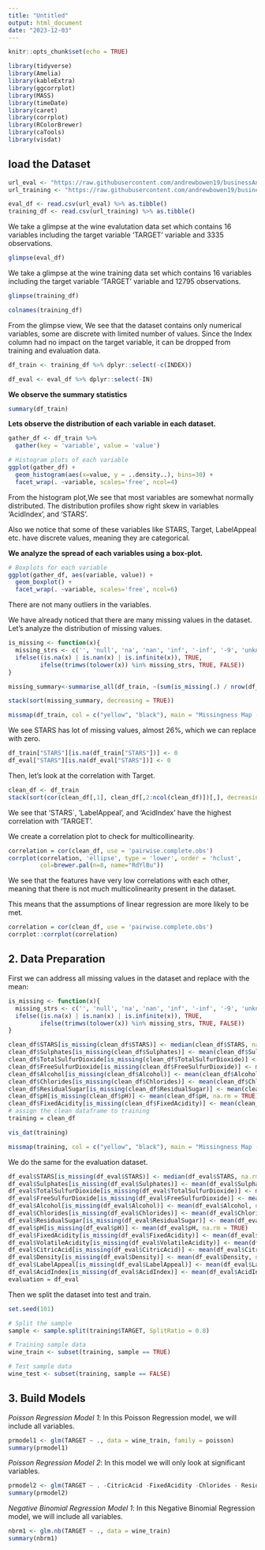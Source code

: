 ---
title: "Untitled"
output: html_document
date: "2023-12-03"
---

```{r setup, include=FALSE}
knitr::opts_chunk$set(echo = TRUE)
```

```{r}
library(tidyverse)
library(Amelia)
library(kableExtra)
library(ggcorrplot)
library(MASS)
library(timeDate)
library(caret)
library(corrplot)
library(RColorBrewer)
library(caTools)
library(visdat)
```


## load the Dataset
```{r}
url_eval <- "https://raw.githubusercontent.com/andrewbowen19/businessAnalyticsDataMiningDATA621/main/data/wine_evaluation_data.csv"
url_training <- "https://raw.githubusercontent.com/andrewbowen19/businessAnalyticsDataMiningDATA621/main/data/wine_training_data.csv"
```


```{r}
eval_df <- read.csv(url_eval) %>% as.tibble()
training_df <- read.csv(url_training) %>% as.tibble()
```


We take a glimpse at the wine evalutation data set which contains 16 variables including the target variable 'TARGET' variable and 3335 observations. 

```{r}
glimpse(eval_df)
```

We take a glimpse at the wine training data set which contains 16 variables including the target variable 'TARGET' variable and 12795 observations.  
```{r}
glimpse(training_df)
```


```{r}
colnames(training_df) 
```

From the glimpse view, We see that the dataset contains only numerical variables, some are  discrete with limited number of values.
Since the Index column had no impact on the target variable, it can be dropped from training and evaluation data.

```{r}
df_train <- training_df %>% dplyr::select(-c(INDEX))

df_eval <- eval_df %>% dplyr::select(-IN)
```


**We observe the summary statistics**
```{r}
summary(df_train)
```

**Lets observe the distribution of each variable in each dataset.**
```{r}
gather_df <- df_train %>% 
  gather(key = 'variable', value = 'value')

# Histogram plots of each variable
ggplot(gather_df) + 
  geom_histogram(aes(x=value, y = ..density..), bins=30) + 
  facet_wrap(. ~variable, scales='free', ncol=4) 
```


From the histogram plot,We see that most variables are somewhat normally distributed. The distribution profiles show right skew in variables 'AcidIndex', and 'STARS'. 

Also we notice that some of these variables like STARS, Target, LabelAppeal etc. have discrete values, meaning they are categorical.


**We analyze the spread of each variables using a box-plot.**

```{r, fig.height = 7, fig.width = 10, echo=FALSE}
# Boxplots for each variable
ggplot(gather_df, aes(variable, value)) + 
  geom_boxplot() + 
  facet_wrap(. ~variable, scales='free', ncol=6)
```


There are not many outliers in the variables.

We have already noticed that there are many missing values in the dataset. Let's analyze the distribution of missing values.

```{r echo=FALSE}
is_missing <- function(x){
  missing_strs <- c('', 'null', 'na', 'nan', 'inf', '-inf', '-9', 'unknown', 'missing')
  ifelse((is.na(x) | is.nan(x) | is.infinite(x)), TRUE,
         ifelse(trimws(tolower(x)) %in% missing_strs, TRUE, FALSE))
}

missing_summary<-summarise_all(df_train, ~(sum(is_missing(.) / nrow(df_train))))

stack(sort(missing_summary, decreasing = TRUE))

```
```{r missingness-map}
missmap(df_train, col = c("yellow", "black"), main = "Missingness Map - Training Dataset")
```

We see STARS has lot of missing values, almost 26%, which we can replace with zero.

```{r echo=TRUE}
df_train["STARS"][is.na(df_train["STARS"])] <- 0
df_eval["STARS"][is.na(df_eval["STARS"])] <- 0
```


Then, let's look at the correlation with Target.

```{r echo=FALSE}
clean_df <- df_train
stack(sort(cor(clean_df[,1], clean_df[,2:ncol(clean_df)])[,], decreasing=TRUE))
```

We see that 'STARS`, 'LabelAppeal', and 'AcidIndex' have the highest correlation with 'TARGET'.

We create a correlation plot to check for multicollinearity.

```{r echo=FALSE, fig.height=8}
correlation = cor(clean_df, use = 'pairwise.complete.obs')
corrplot(correlation, 'ellipse', type = 'lower', order = 'hclust',
         col=brewer.pal(n=8, name="RdYlBu"))
```
We see that the features have very low correlations with each other, meaning that there is not much multicolinearity present in the dataset. 

This means that the assumptions of linear regression are more likely to be met.
```{r}
correlation = cor(clean_df, use = 'pairwise.complete.obs')
corrplot::corrplot(correlation)
```


## 2. Data Preparation

First we can address all missing values in the dataset and replace with the mean:  

```{r}
is_missing <- function(x){
  missing_strs <- c('', 'null', 'na', 'nan', 'inf', '-inf', '-9', 'unknown', 'missing')
  ifelse((is.na(x) | is.nan(x) | is.infinite(x)), TRUE,
         ifelse(trimws(tolower(x)) %in% missing_strs, TRUE, FALSE))
}
```


```{r replace-missing-training}
clean_df$STARS[is_missing(clean_df$STARS)] <- median(clean_df$STARS, na.rm = TRUE)
clean_df$Sulphates[is_missing(clean_df$Sulphates)] <- mean(clean_df$Sulphates, na.rm = TRUE)
clean_df$TotalSulfurDioxide[is_missing(clean_df$TotalSulfurDioxide)] <- mean(clean_df$TotalSulfurDioxide, na.rm = TRUE)
clean_df$FreeSulfurDioxide[is_missing(clean_df$FreeSulfurDioxide)] <- mean(clean_df$FreeSulfurDioxide, na.rm = TRUE)
clean_df$Alcohol[is_missing(clean_df$Alcohol)] <- mean(clean_df$Alcohol, na.rm = TRUE)
clean_df$Chlorides[is_missing(clean_df$Chlorides)] <- mean(clean_df$Chlorides, na.rm = TRUE)
clean_df$ResidualSugar[is_missing(clean_df$ResidualSugar)] <- mean(clean_df$ResidualSugar, na.rm = TRUE)
clean_df$pH[is_missing(clean_df$pH)] <- mean(clean_df$pH, na.rm = TRUE)
clean_df$FixedAcidity[is_missing(clean_df$FixedAcidity)] <- mean(clean_df$FixedAcidity, na.rm = TRUE)
# assign the clean dataframe to training
training = clean_df
```

```{r missingness-map-visdat}
vis_dat(training)
```


```{r missingness-map-training-amelia}
missmap(training, col = c("yellow", "black"), main = "Missingness Map - Training Dataset")
```


We do the same for the evaluation dataset. 

```{r replace-missing-eval}
df_eval$STARS[is_missing(df_eval$STARS)] <- median(df_eval$STARS, na.rm = TRUE)
df_eval$Sulphates[is_missing(df_eval$Sulphates)] <- mean(df_eval$Sulphates, na.rm = TRUE)
df_eval$TotalSulfurDioxide[is_missing(df_eval$TotalSulfurDioxide)] <- mean(df_eval$TotalSulfurDioxide, na.rm = TRUE)
df_eval$FreeSulfurDioxide[is_missing(df_eval$FreeSulfurDioxide)] <- mean(df_eval$FreeSulfurDioxide, na.rm = TRUE)
df_eval$Alcohol[is_missing(df_eval$Alcohol)] <- mean(df_eval$Alcohol, na.rm = TRUE)
df_eval$Chlorides[is_missing(df_eval$Chlorides)] <- mean(df_eval$Chlorides, na.rm = TRUE)
df_eval$ResidualSugar[is_missing(df_eval$ResidualSugar)] <- mean(df_eval$ResidualSugar, na.rm = TRUE)
df_eval$pH[is_missing(df_eval$pH)] <- mean(df_eval$pH, na.rm = TRUE)
df_eval$FixedAcidity[is_missing(df_eval$FixedAcidity)] <- mean(df_eval$FixedAcidity, na.rm = TRUE)
df_eval$VolatileAcidity[is_missing(df_eval$VolatileAcidity)] <- mean(df_eval$VolatileAcidity, na.rm = TRUE)
df_eval$CitricAcid[is_missing(df_eval$CitricAcid)] <- mean(df_eval$CitricAcid, na.rm = TRUE)
df_eval$Density[is_missing(df_eval$Density)] <- mean(df_eval$Density, na.rm = TRUE)
df_eval$LabelAppeal[is_missing(df_eval$LabelAppeal)] <- mean(df_eval$LabelAppeal, na.rm = TRUE)
df_eval$AcidIndex[is_missing(df_eval$AcidIndex)] <- mean(df_eval$AcidIndex, na.rm = TRUE)
evaluation = df_eval
```


Then we split the dataset into test and train. 

```{r split-dataset}
set.seed(101)

# Split the sample
sample <- sample.split(training$TARGET, SplitRatio = 0.8)

# Training sample data
wine_train <- subset(training, sample == TRUE)

# Test sample data
wine_test <- subset(training, sample == FALSE)
```


## 3. Build Models 

*Poisson Regression Model 1*: 
In this Poisson Regression model, we will include all variables.

```{r model 1}
prmodel1 <- glm(TARGET ~ ., data = wine_train, family = poisson)
summary(prmodel1)
```

*Poisson Regression Model 2*: 
In this model we will only look at significant variables.

```{r model 2}
prmodel2 <- glm(TARGET ~ . -CitricAcid -FixedAcidity -Chlorides - ResidualSugar -Density - TotalSulfurDioxide - FreeSulfurDioxide - Alcohol -pH -Sulphates, data = wine_train, family = poisson)
summary(prmodel2)
```
*Negative Binomial Regression Model 1*: 
In this Negative Binomial Regression model, we will include all variables.

```{r model 3}
nbrm1 <- glm.nb(TARGET ~ ., data = wine_train)
summary(nbrm1)
```
